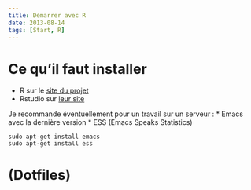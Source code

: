 ```yaml
---
title: Démarrer avec R
date: 2013-08-14
tags: [Start, R]
---
```


Ce qu'il faut installer
========================================================

* R sur le [site du projet](http://www.r-project.org/)
* Rstudio sur [leur site](http://www.rstudio.com/)

Je recommande éventuellement pour un travail sur un serveur :
* Emacs avec la dernière version
* ESS (Emacs Speaks Statistics)

```
sudo apt-get install emacs
sudo apt-get install ess
```


(Dotfiles)
========================================================
